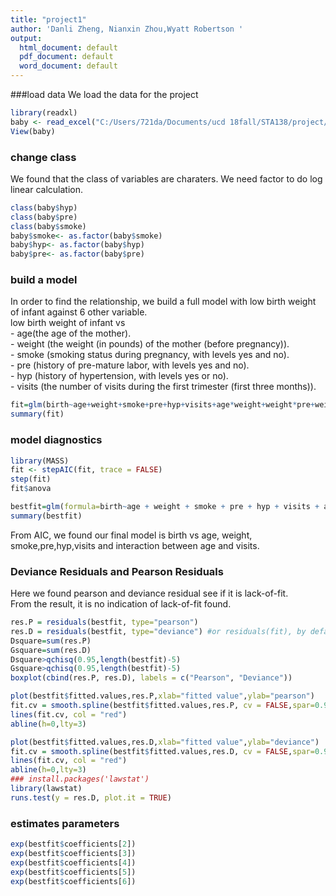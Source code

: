 ---
title: "project1"
author: 'Danli Zheng, Nianxin Zhou,Wyatt Robertson '
output:
  html_document: default
  pdf_document: default
  word_document: default
---


###load data
We load the data for the project
```{r }
library(readxl)
baby <- read_excel("C:/Users/721da/Documents/ucd 18fall/STA138/project/baby.xls")
View(baby)

```

### change class
We found that the class of variables are charaters. We need factor to do log linear calculation.
```{r }
class(baby$hyp)
class(baby$pre)
class(baby$smoke)
baby$smoke<- as.factor(baby$smoke)
baby$hyp<- as.factor(baby$hyp)
baby$pre<- as.factor(baby$pre)
```

### build a model
In order to find the relationship, we build a full model with low birth weight of infant against 6 other variable.  
low birth weight of infant vs  
- age(the age of the mother).  
- weight (the weight (in pounds) of the mother (before pregnancy)).  
- smoke (smoking status during pregnancy, with levels yes and no).  
- pre (history of pre-mature labor, with levels yes and no).  
- hyp (history of hypertension, with levels yes or no).  
- visits (the number of visits during the first trimester (first three months)).
```{r}

fit=glm(birth~age+weight+smoke+pre+hyp+visits+age*weight+weight*pre+weight*hyp+age*smoke+smoke*weight+age*visits+smoke*visits+weight*visits,data=baby)
summary(fit)
```
### model diagnostics
```{r}
library(MASS)
fit <- stepAIC(fit, trace = FALSE)
step(fit)
fit$anova

bestfit=glm(formula=birth~age + weight + smoke + pre + hyp + visits + age:visits, family = binomial(),data = baby)
summary(bestfit)
```
From AIC, we found our final model is birth vs age, weight, smoke,pre,hyp,visits and interaction between age and visits.  


### Deviance Residuals and Pearson Residuals
Here we found pearson and deviance residual see if it is lack-of-fit.  
From the result, it is no indication of lack-of-fit found.

```{r}
res.P = residuals(bestfit, type="pearson")
res.D = residuals(bestfit, type="deviance") #or residuals(fit), by default
Dsquare=sum(res.P)
Gsquare=sum(res.D)
Dsquare>qchisq(0.95,length(bestfit)-5)
Gsquare>qchisq(0.95,length(bestfit)-5)
boxplot(cbind(res.P, res.D), labels = c("Pearson", "Deviance"))
```


```{r}
plot(bestfit$fitted.values,res.P,xlab="fitted value",ylab="pearson")
fit.cv = smooth.spline(bestfit$fitted.values,res.P, cv = FALSE,spar=0.9) # CV fit
lines(fit.cv, col = "red")
abline(h=0,lty=3)

plot(bestfit$fitted.values,res.D,xlab="fitted value",ylab="deviance")
fit.cv = smooth.spline(bestfit$fitted.values,res.D, cv = FALSE,spar=0.9) # CV fit
lines(fit.cv, col = "red")
abline(h=0,lty=3)
### install.packages('lawstat')
library(lawstat)
runs.test(y = res.D, plot.it = TRUE)
```

### estimates parameters

```{r}
exp(bestfit$coefficients[2])
exp(bestfit$coefficients[3])
exp(bestfit$coefficients[4])
exp(bestfit$coefficients[5])
exp(bestfit$coefficients[6])

```

